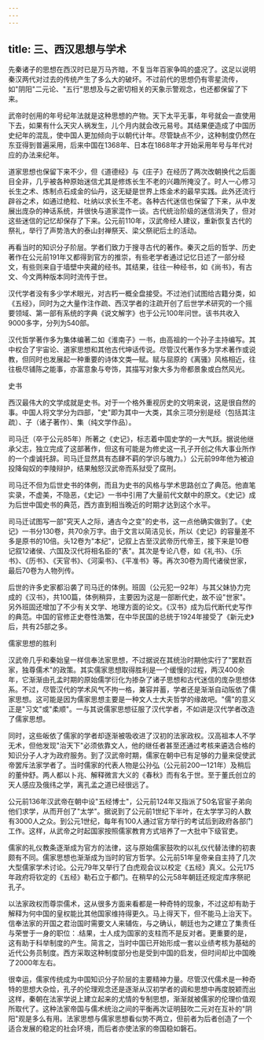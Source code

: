 ```yaml
---
---
---
```

title: 三、西汉思想与学术
---



先秦诸子的思想在西汉时已是万马齐暗，不复当年百家争鸣的盛况了。这足以说明秦汉两代对过去的传统产生了多么大的破坏。不过前代的思想仍有零星流传，如"阴阳"二元论、"五行"思想及与之密切相关的天象示警观念，也还都保留了下来。

武帝时创用的年号纪年法就是这种思想的产物。天下太平无事，年号就会一直使用下去，如果有什么天灾人祸发生，儿个月内就会改元易号。其结果便造成了中国历史纪年的混乱，使中国人更加倾向于以朝代计年。尽管缺点不少，这种制度仍然在东亚得到普遍采用，后来中国在1368年、日本在1868年才开始采用年号与年代对应的办法来纪年。

道家思想也保留下来不少，但《道德经》与《庄子》在经历了两次改朝换代之后面目全非，几乎被各种原始迷信尤其是修炼长生不老的兴趣所掩没了。时人一心修习长生之术、炼制点石成金的仙丹，这无疑是世界上炼金术的最早实践。此外还流行辟谷之术，如通过绝粒、吐纳以求长生不老。各种古代迷信也保留了下来，从中发展出庞杂的神话系统，并很快与道家混作一谈。古代统治阶级的迷信消失了，但对这些迷信的记忆却保存了下来。公元前110年，汉武帝经人建议，重新恢复古代的祭礼，举行了声势浩大的泰山封禅祭天、梁父祭祀后土的活动。



再看当时的知识分子阶层。学者们致力于搜寻古代的著作。秦灭之后的哲学、历史著作在公元前191年又都得到官方的推崇，有些老学者通过记忆日述了一部分经文，有些则来自于墙壁中夹藏的经书。其结果，往往一种经书，如《尚书》，有古文、今文两种版本同时流传于世。

汉代学者没有多少学术眼光，对古朽一概全盘接受。不过池们试图给古籍分类，如《五经》，同时为之大量作注作疏、西汉学者的注疏开创了后世学术研究的一个摇要领域、第一部有系统的字典《说文解字》也于公元100年问世。该书共收入9000多字，分列为540部。

汉代哲学著作多为集体编著二如《淮南子》一书，由高祖的一个孙子主持编写。其中权合了宇宙论、道家思想和其他古代坤话传说。尽管汉代著作多为学术著作或说教，但同时也发展起一种重要的诗体文类―赋。赋与屈原的《离骚》风格相近，往往极尽铺陈之能事，亦富意象与夸饰，其描写对象大多为帝都景象或白然风光。

史书

西汉最伟大的文学成就是史书。对于一个格外重视厉史的文明来说，这是很自然的事。中国人将文学分为四部，"史"即为其中一大类，其余三项分别是经（包括其注疏）、子（诸子著作）、集（纯文学作品）。

司马迁（卒于公元85年）所著之《史记》，标志着中国史学的一大气跃。据说他继承父志，独立完成了这部著作，但这有可能是为修史这一孔子开创之伟大事业所作的一个虔诚托辞。司马迁显然具有态肆不羁的学识与魄力。）公元前99年他为被迫投降匈奴的李陵辩护，结果触怒汉武帝而系狱受了腐刑。

司马迁不但为后世史书的体例，而且为史书的风格与学术思路创立了典范。他直笔实录，不虚美，不隐恶，《史记》一书中引用了大量前代文献中的原文。《史记》成为后世中国史书的典范，西方直到相当晚近的时期才达到这个水平。

司马迁试图写一部"究天人之际，通古今之变"的史书，这一点他确实做到了。《史记》一书分130卷，共70余万字。由于文言以简洁见长，所以《史记》的容量差不多是原书的10倍。头12卷为"本纪"，记叙上古至汉武帝历代帝王，接下来是10卷记叙12诸侯、六国及汉代将相名臣的"表"。其次是专论八卷，如《礼书》、《乐书》、《历书》、《天官书》、《河渠书》、《平准书》等。再次30卷为周代诸侯世家，最后70卷为人物列传。

后世的许多史家都沿袭了司马迁的体例。班固（公元犯一92年）与其父妹协力完成的《汉书》，共100篇，体例稍异，主要因为这是一部断代史，故不设"世家"。另外班固还增加了不少有关文学、地理方面的论文。《汉书》成为后代断代史写作的典范。中国的官修正史卷性浩繁，在中华民国的总统于1924年接受了《新元史》后，共有25部之多。

儒家思想的胜利

汉武帝几乎和秦始皇一样信奉法家思想，不过据说在其统治时期他实行了"罢默百家，独尊儒术"的政策。其实儒家思想取得胜利是一个缓慢的过程，两汉400余年，它渐渐由孔孟时期的原始儒学衍化为掺杂了诸子思想和古代迷信的庞杂思想体系。不过，尽管汉代的学术风气不拘一格，兼容并蓄，学者还是渐渐自动阪依了儒家思想。这可能是因为儒家思想主要是一种文人士大夫哲学的缘故吧。"儒"的意义正是"习文"或"柔顺"。一与其说儒家思想征服了汉代学者，不如讲是汉代学者改造了儒家思想。

同时，这些皈依了儒家的学者却逐渐被吸收进了汉初的法家政权。汉高祖本人不学无术，但他发现"治天下"必须依靠文人，他的继任者甚至还通过考核来遴选合格的知识分子人才为政府服务。到了汉武帝时期，儒家在朝中已有足够的力量来促使武帝罢斥法家学者了。当时儒家的代表人物是公孙弘（公元前200一121年）及稍后的董仲舒。两人都以卜兆、解释微言大义的《春秋》而有名于世。至于董氏创立的天人感应及俄纬之学，离孔孟之道已经很远了。

公元前136年汉武帝在朝中设"五经博士"，公元前124年又指派了50名官宦子弟向他们求学，从而开创了"太学"。据说到了公元前1世纪下半叶，在太学学习的人数有3000人之众。到公元1世纪，每年有100人通过官方举行的考试后到政府各部门工作。这样，从武帝之时起国家按照儒家教育方式培养了一大批中下级官吏。

儒家的礼仪教条逐渐成为官方的法律，这与原始儒家鼓吹的以礼仪代替法律的初衷颇有不同。儒家思想也渐渐成为当时的官方哲学。公元前51年皇帝亲自主持了几次大型儒家学术讨论。公元79年又举行了白虎观会议以校定《五经》真义。公元175年政府将钦定的《五经》勒石立于都门。在稍早的公元58年朝廷还规定库序祭祀孔子。

以法家政权而尊崇儒术，这从很多方面来看都是一种奇特的现象，不过这却有助于解释为何中国的皇权能比其他国家维持得更久。马上得天下，但不能马上治天下。信奉法家的开国之君治国时需要文人来辅佐，与之确认，朝廷也为之建立了集责任与荣誉于一身的职位：.结果，士人成为国家的支柱而不是反对者。更重要的是，这有助于科举制度的产生。简言之，当时中国已开始形成一套以业绩考核为基础的近代公务员制度。西方采取这种制度部分也是受到中国的启发，但时间却比中国晚了2000年左右。



很幸运，儒家传统成为中国知识分子阶层的主要精神力量。尽管汉代儒术是一种奇特的思想大杂烩，孔子的伦理观念还是逐渐从汉初学者的调和思想中再度脱颖而出这样，秦朝在法家学说上建立起来的尤情的专制思想，渐渐就被儒家的伦理价值观所取代了。这种法家帝国与儒术统治之间的平衡再次证明鼓吹二元对在互补的"阴阳"观是多么有用。法家思想与儒家思想看似势不两立，但前者为后者创造了一个适合发展的稳定的社会环境，而后者亦使法家的帝国稳如磐石。